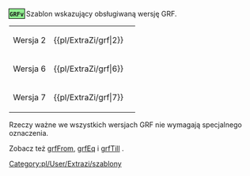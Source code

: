 <noinclude>{{pl/ExtraZi/inne strony|en= newgrf-specs.tt-wiki.net/wiki/Template:Grf
|pl=Template:pl/ExtraZi/grf
|language_page=<!--pl-->
}}<!--{{-}}--></noinclude><!--
--><includeonly><span title="Obsługiwane w wersji GRF {{{1}}}" style="padding: 1px; white-space:nowrap;background-color:lightgreen; outline:1px solid black">'''<tt>GRFv</tt>{{{1}}}'''</span></includeonly><noinclude>
Szablon wskazujący obsługiwaną wersję GRF.

{|
|-
| Wersja 2 || <nowiki>{{pl/ExtraZi/grf|2}}</nowiki> || {{pl/ExtraZi/grf|2}}
|-
| Wersja 6 || <nowiki>{{pl/ExtraZi/grf|6}}</nowiki> || {{pl/ExtraZi/grf|6}}
|-
| Wersja 7 || <nowiki>{{pl/ExtraZi/grf|7}}</nowiki> || {{pl/ExtraZi/grf|7}}
|}

Rzeczy ważne we wszystkich wersjach GRF nie wymagają specjalnego oznaczenia.

Zobacz też [[Template:pl/ExtraZi/grfFrom|grfFrom]], [[Template:pl/ExtraZi/grfEq|grfEq]] i [[Template:pl/ExtraZi/grfTill|grfTill]] [[Category:pl/User/Extrazi/szablony]].
</noinclude>